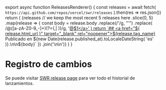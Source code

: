 
export async function ReleasesRenderer() {
  const releases = await fetch(
      `https://api.github.com/repos/vercel/swr/releases`
    ).then(res => res.json())
  return (
    <Markdown>
      {releases
        // we keep the most recent 5 releases here
        .slice(0, 5)
        .map(release => {
          const body = release.body
            .replace(/&#39;/g, "'")
            .replace(
              /@([a-zA-Z0-9_-]+)(?=(,| ))/g,
              '<a href="https://github.com/$1" target="_blank" rel="noopener">@$1</a>'
            )
          return `## <a href="${
            release.html_url
          }" target="_blank" rel="noopener">${release.tag_name}</a>
Publicado en ${new Date(release.published_at).toLocaleDateString(
            'es'
          )}.\n\n${body}`
        })
        .join('\n\n')}
    </Markdown>
  )
}

# Registro de cambios

Se puede visitar [SWR release page](https://github.com/vercel/swr/releases) para
ver todo el historial de lanzamientos.

<ReleasesRenderer />
